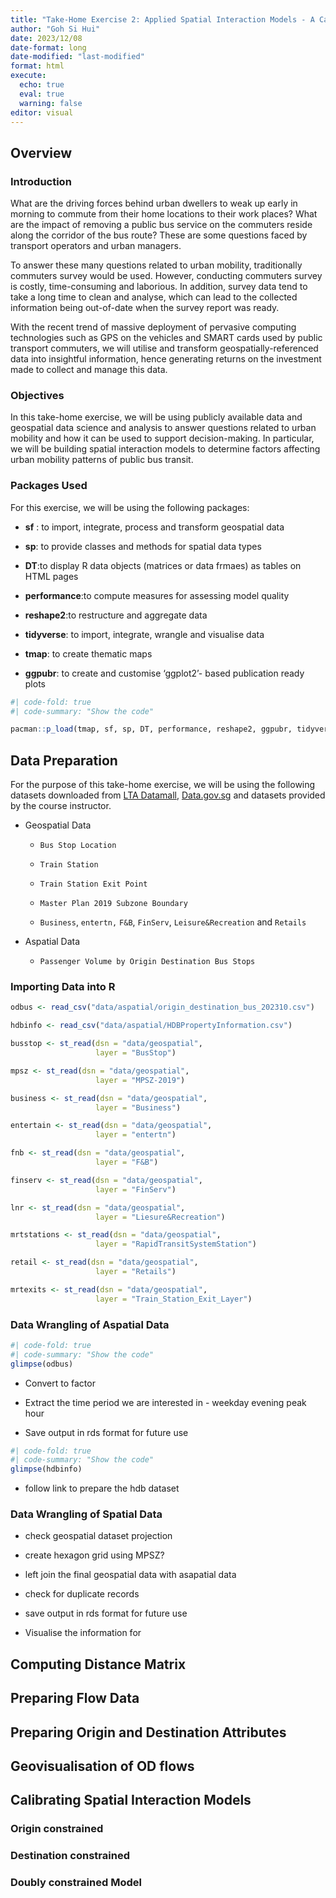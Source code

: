 ```yaml
---
title: "Take-Home Exercise 2: Applied Spatial Interaction Models - A Case Study of Singapore Public Bus Commuter Flows"
author: "Goh Si Hui"
date: 2023/12/08
date-format: long
date-modified: "last-modified"
format: html 
execute: 
  echo: true
  eval: true
  warning: false
editor: visual 
---
```


## Overview

### Introduction

What are the driving forces behind urban dwellers to weak up early in morning to commute from their home locations to their work places? What are the impact of removing a public bus service on the commuters reside along the corridor of the bus route? These are some questions faced by transport operators and urban managers.

To answer these many questions related to urban mobility, traditionally commuters survey would be used. However, conducting commuters survey is costly, time-consuming and laborious. In addition, survey data tend to take a long time to clean and analyse, which can lead to the collected information being out-of-date when the survey report was ready.

With the recent trend of massive deployment of pervasive computing technologies such as GPS on the vehicles and SMART cards used by public transport commuters, we will utilise and transform geospatially-referenced data into insightful information, hence generating returns on the investment made to collect and manage this data.

### Objectives

In this take-home exercise, we will be using publicly available data and geospatial data science and analysis to answer questions related to urban mobility and how it can be used to support decision-making. In particular, we will be building spatial interaction models to determine factors affecting urban mobility patterns of public bus transit.

### Packages Used

For this exercise, we will be using the following packages:

-   **sf** : to import, integrate, process and transform geospatial data

-   **sp**: to provide classes and methods for spatial data types

-   **DT**:to display R data objects (matrices or data frmaes) as tables on HTML pages

-   **performance**:to compute measures for assessing model quality

-   **reshape2**:to restructure and aggregate data

-   **tidyverse**: to import, integrate, wrangle and visualise data

-   **tmap**: to create thematic maps

-   **ggpubr**: to create and customise 'ggplot2'- based publication ready plots

```r
#| code-fold: true 
#| code-summary: "Show the code" 

pacman::p_load(tmap, sf, sp, DT, performance, reshape2, ggpubr, tidyverse) 
```

## Data Preparation

For the purpose of this take-home exercise, we will be using the following datasets downloaded from [LTA Datamall](https://datamall.lta.gov.sg/content/datamall/en.html), [Data.gov.sg](https://beta.data.gov.sg/) and datasets provided by the course instructor.

-   Geospatial Data

    -   `Bus Stop Location`

    -   `Train Station`

    -   `Train Station Exit Point`

    -   `Master Plan 2019 Subzone Boundary`

    -   `Business`, `entertn,` `F&B`, `FinServ`, `Leisure&Recreation` and `Retails`

-   Aspatial Data

    -   `Passenger Volume by Origin Destination Bus Stops`

### Importing Data into R

```r

odbus <- read_csv("data/aspatial/origin_destination_bus_202310.csv")
```

```r

hdbinfo <- read_csv("data/aspatial/HDBPropertyInformation.csv")

```

```r
busstop <- st_read(dsn = "data/geospatial",
                   layer = "BusStop")

```

```r
mpsz <- st_read(dsn = "data/geospatial",
                   layer = "MPSZ-2019")
```

```r
business <- st_read(dsn = "data/geospatial",
                   layer = "Business")

```

```r
entertain <- st_read(dsn = "data/geospatial",
                   layer = "entertn")
```

```r

fnb <- st_read(dsn = "data/geospatial",
                   layer = "F&B")

```

```r
finserv <- st_read(dsn = "data/geospatial",
                   layer = "FinServ")

```

```r
lnr <- st_read(dsn = "data/geospatial",
                   layer = "Liesure&Recreation")
```

```r
mrtstations <- st_read(dsn = "data/geospatial",
                   layer = "RapidTransitSystemStation")

```

```r
retail <- st_read(dsn = "data/geospatial",
                   layer = "Retails")

```

```r

mrtexits <- st_read(dsn = "data/geospatial",
                   layer = "Train_Station_Exit_Layer")

```

### Data Wrangling of Aspatial Data

```r
#| code-fold: true
#| code-summary: "Show the code"
glimpse(odbus)
```

-   Convert to factor

-   Extract the time period we are interested in - weekday evening peak hour

-   Save output in rds format for future use

```r
#| code-fold: true
#| code-summary: "Show the code"
glimpse(hdbinfo)
```

-   follow link to prepare the hdb dataset

### Data Wrangling of Spatial Data

-   check geospatial dataset projection

-   create hexagon grid using MPSZ?

-   left join the final geospatial data with asapatial data

-   check for duplicate records

-   save output in rds format for future use

-   Visualise the information for

## Computing Distance Matrix

## Preparing Flow Data

## Preparing Origin and Destination Attributes

## Geovisualisation of OD flows

## Calibrating Spatial Interaction Models

### Origin constrained

### Destination constrained

### Doubly constrained Model
